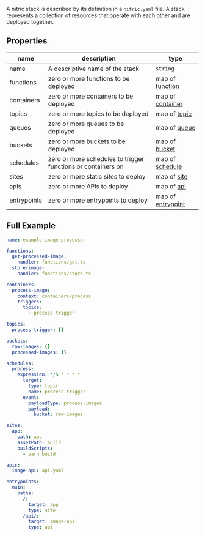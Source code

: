 A nitric stack is described by its definition in a `nitric.yaml` file. A stack represents a collection of resources that operate with each other and are deployed together.

## Properties

| **name**    | **description**                                              | **type**                           |
| ----------- | ------------------------------------------------------------ | ---------------------------------- |
| name        | A descriptive name of the stack                              | `string`                           |
| functions   | zero or more functions to be deployed                        | map of [function](./functions)     |
| containers  | zero or more containers to be deployed                       | map of [container](./containers)   |
| topics      | zero or more topics to be deployed                           | map of [topic](./topics)           |
| queues      | zero or more queues to be deployed                           | map of [queue](./queues)           |
| buckets     | zero or more buckets to be deployed                          | map of [bucket](./buckets)         |
| schedules   | zero or more schedules to trigger functions or containers on | map of [schedule](./schedules)     |
| sites       | zero or more static sites to deploy                          | map of [site](./sites)             |
| apis        | zero or more APIs to deploy                                  | map of [api](./api-gateways)       |
| entrypoints | zero or more entrypoints to deploy                           | map of [entrypoint](./entrypoints) |

## Full Example

```yaml
name: example-image-processor

functions:
  get-processed-image:
    handler: functions/get.ts
  store-image:
    handler: functions/store.ts

containers:
  process-image:
    context: containers/process
    triggers:
      topics:
        - process-trigger

topics:
  process-trigger: {}

buckets:
  raw-images: {}
  processed-images: {}

schedules:
  process:
    expression: */5 * * * *
      target:
        type: topic
        name: process-trigger
      event:
        payloadType: process-images
        payload:
          bucket: raw-images

sites:
  app:
    path: app
    assetPath: build
    buildScripts:
      - yarn build

apis:
  image-api: api.yaml

entrypoints:
  main:
    paths:
      /:
        target: app
        type: site
      /api/:
        target: image-api
        type: api
```
